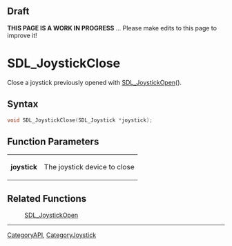 
== Draft ==


'''THIS PAGE IS A WORK IN PROGRESS''' ... Please make edits to this page to improve it!


= SDL_JoystickClose =

Close a joystick previously opened with [[SDL_JoystickOpen]]().

== Syntax ==

<syntaxhighlight lang='c'>
void SDL_JoystickClose(SDL_Joystick *joystick);
</syntaxhighlight>

== Function Parameters ==

{|
|'''joystick'''
|The joystick device to close
|}

== Related Functions ==

:[[SDL_JoystickOpen]]

----
[[CategoryAPI]], [[CategoryJoystick]]


